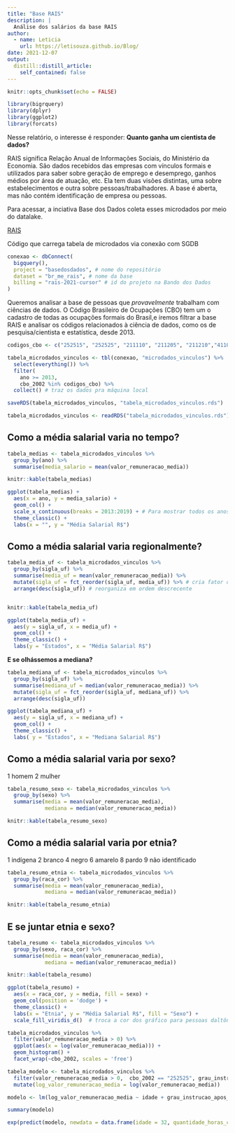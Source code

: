 ```yaml
---
title: "Base RAIS"
description: |
  Análise dos salários da base RAIS
author:
  - name: Leticia
    url: https://letisouza.github.io/Blog/
date: 2021-12-07
output:
  distill::distill_article:
    self_contained: false
---
```


```r
knitr::opts_chunk$set(echo = FALSE)
```

```r
library(bigrquery)
library(dplyr)
library(ggplot2)
library(forcats)
```

Nesse relatório, o interesse é responder: **Quanto ganha um cientista de dados?**

RAIS significa Relação Anual de Informações Sociais, do Ministério da Economia. São dados recebidos das empresas com vínculos formais e utilizados para saber sobre geração de emprego e desemprego, ganhos médios por área de atuação, etc. Ela tem duas visões distintas, uma sobre estabelecimentos e outra sobre pessoas/trabalhadores. A base é aberta, mas não contém identificação de empresa ou pessoas. 


Para acessar, a inciativa Base dos Dados coleta esses microdados por meio do datalake.

[RAIS](https://basedosdados.org/dataset/br-me-rais)



Código que carrega tabela de microdados via conexão com SGDB

```r
conexao <- dbConnect(
  bigquery(),
  project = "basedosdados", # nome do repositório
  dataset = "br_me_rais", # nome da base
  billing = "rais-2021-cursor" # id do projeto na Bando dos Dados
)
```


Queremos analisar a base de pessoas que _provavelmente_ trabalham com ciências de dados. O Código Brasileiro de Ocupações (CBO) tem um o cadastro de todas as ocupações formais do Brasil,e iremos filtrar a base RAIS e analisar os códigos relacionados à ciência de dados, como os de pesquisa/cientista e estatística, desde 2013.


```r
codigos_cbo <- c("252515", "252525", "211110", "211205", "211210","411035", "131120","211215")

tabela_microdados_vinculos <- tbl(conexao, "microdados_vinculos") %>%
  select(everything()) %>% 
  filter(
    ano >= 2013,
    cbo_2002 %in% codigos_cbo) %>% 
  collect() # traz os dados pra máquina local

saveRDS(tabela_microdados_vinculos, "tabela_microdados_vinculos.rds")

```

```r
tabela_microdados_vinculos <- readRDS("tabela_microdados_vinculos.rds")
```



## **Como a média salarial varia no tempo?**

```r
tabela_medias <- tabela_microdados_vinculos %>% 
  group_by(ano) %>% 
  summarise(media_salario = mean(valor_remuneracao_media))

knitr::kable(tabela_medias)

ggplot(tabela_medias) +
  aes(x = ano, y = media_salario) +
  geom_col() +
  scale_x_continuous(breaks = 2013:2019) + # Para mostrar todos os anos
  theme_classic() +
  labs(x = "", y = "Média Salarial R$")
```


## **Como a média salarial varia regionalmente?**

```r
tabela_media_uf <- tabela_microdados_vinculos %>% 
  group_by(sigla_uf) %>% 
  summarise(media_uf = mean(valor_remuneracao_media)) %>% 
  mutate(sigla_uf = fct_reorder(sigla_uf, media_uf)) %>% # cria fator ordenado relativo à média
  arrange(desc(sigla_uf)) # reorganiza em ordem descrecente


knitr::kable(tabela_media_uf)

ggplot(tabela_media_uf) +
  aes(y = sigla_uf, x = media_uf) +
  geom_col() +
  theme_classic() +
  labs(y = "Estados", x = "Média Salarial R$")

```

**E se olhássemos a mediana?**

```r
tabela_mediana_uf <- tabela_microdados_vinculos %>% 
  group_by(sigla_uf) %>% 
  summarise(mediana_uf = median(valor_remuneracao_media)) %>% 
  mutate(sigla_uf = fct_reorder(sigla_uf, mediana_uf)) %>%
  arrange(desc(sigla_uf)) 

ggplot(tabela_mediana_uf) +
  aes(y = sigla_uf, x = mediana_uf) +
  geom_col() +
  theme_classic() +
  labs( y = "Estados", x = "Mediana Salarial R$")
```


## **Como a média salarial varia por sexo?**

1 homem
2 mulher
```r
tabela_resumo_sexo <- tabela_microdados_vinculos %>% 
  group_by(sexo) %>% 
  summarise(media = mean(valor_remuneracao_media),
            mediana = median(valor_remuneracao_media))

knitr::kable(tabela_resumo_sexo)
```

## **Como a média salarial varia por etnia?**

1 indígena
2 branco
4 negro
6 amarelo
8 pardo
9 não identificado

```r
tabela_resumo_etnia <- tabela_microdados_vinculos %>% 
  group_by(raca_cor) %>% 
  summarise(media = mean(valor_remuneracao_media),
            mediana = median(valor_remuneracao_media))

knitr::kable(tabela_resumo_etnia)
```




## **E se juntar etnia e sexo?**

```r
tabela_resumo <- tabela_microdados_vinculos %>% 
  group_by(sexo, raca_cor) %>% 
  summarise(media = mean(valor_remuneracao_media),
            mediana = median(valor_remuneracao_media))

knitr::kable(tabela_resumo)

ggplot(tabela_resumo) +
  aes(x = raca_cor, y = media, fill = sexo) +
  geom_col(position = 'dodge') +
  theme_classic() +
  labs(x = "Etnia", y = "Média Salarial R$", fill = "Sexo") +
  scale_fill_viridis_d()  # troca a cor dos gráfico para pessoas daltônicas
```


```r
tabela_microdados_vinculos %>% 
  filter(valor_remuneracao_media > 0) %>% 
  ggplot(aes(x = log(valor_remuneracao_media))) +
  geom_histogram() +
  facet_wrap(~cbo_2002, scales = 'free')

tabela_modelo <- tabela_microdados_vinculos %>% 
  filter(valor_remuneracao_media > 0,  cbo_2002 == "252525", grau_instrucao_apos_2005 != "1") %>% # cbo: Analista financeiro
  mutate(log_valor_remuneracao_media = log(valor_remuneracao_media))

modelo <- lm(log_valor_remuneracao_media ~ idade + grau_instrucao_apos_2005 + sexo*raca_cor + indicador_portador_deficiencia + tamanho_estabelecimento + quantidade_horas_contratadas, tabela_modelo)

summary(modelo)

exp(predict(modelo, newdata = data.frame(idade = 32, quantidade_horas_contratadas = 40, grau_instrucao_apos_2005 = "10", sexo = "2", raca_cor = "6", indicador_portador_deficiencia = 0, tamanho_estabelecimento = "10")))
```


